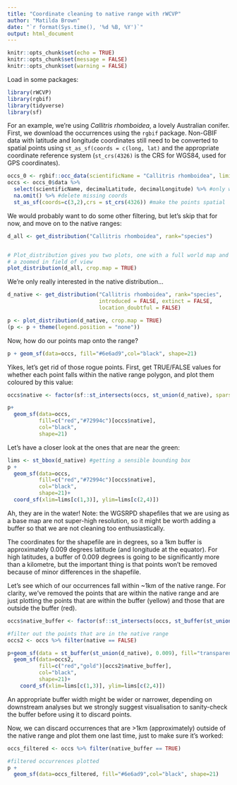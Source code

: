 ```yaml
---
title: "Coordinate cleaning to native range with rWCVP"
author: "Matilda Brown"
date: "`r format(Sys.time(), '%d %B, %Y')`"
output: html_document
---
```


```r
knitr::opts_chunk$set(echo = TRUE)
knitr::opts_chunk$set(message = FALSE)
knitr::opts_chunk$set(warning = FALSE)
```

Load in some packages:

```r
library(rWCVP)
library(rgbif)
library(tidyverse)
library(sf)
```

For an example, we're using *Callitris rhomboidea*, a lovely Australian conifer. First, we download the occurrences using the `rgbif` package.
Non-GBIF data with latitude and longitude coordinates still need to be converted to spatial points using `st_as_sf(coords = c(long, lat)` and the appropriate coordinate reference system (`st_crs(4326)` is the CRS for WGS84, used for GPS coordinates).

```r
occs_0 <- rgbif::occ_data(scientificName = "Callitris rhomboidea", limit = 1000)
occs <- occs_0$data %>% 
  select(scientificName, decimalLatitude, decimalLongitude) %>% #only want name and coords
  na.omit() %>% #delete missing coords
  st_as_sf(coords=c(3,2),crs = st_crs(4326)) #make the points spatial 
```

We would probably want to do some other filtering, but let's skip that for now, and move on to the native ranges: 

```r
d_all <- get_distribution("Callitris rhomboidea", rank="species")


# Plot_distribution gives you two plots, one with a full world map and one with 
# a zoomed in field of view
plot_distribution(d_all, crop.map = TRUE)

```


We're only really interested in the native distribution...

```r
d_native <- get_distribution("Callitris rhomboidea", rank="species", 
                             introduced = FALSE, extinct = FALSE, 
                             location_doubtful = FALSE)

p <- plot_distribution(d_native, crop.map = TRUE)
(p <- p + theme(legend.position = "none"))
```

Now, how do our points map onto the range? 

```r
p + geom_sf(data=occs, fill="#6e6ad9",col="black", shape=21) 
```

Yikes, let's get rid of those rogue points. First, get TRUE/FALSE values for whether each point falls within the native range polygon, and plot them coloured by this value:

```r
occs$native <- factor(sf::st_intersects(occs, st_union(d_native), sparse=FALSE))

p+
  geom_sf(data=occs, 
          fill=c("red","#72994c")[occs$native],
          col="black", 
          shape=21)
```


Let's have a closer look at the ones that are near the green:
```r
lims <- st_bbox(d_native) #getting a sensible bounding box
p +
  geom_sf(data=occs, 
          fill=c("red","#72994c")[occs$native],
          col="black", 
          shape=21)+
  coord_sf(xlim=lims[c(1,3)], ylim=lims[c(2,4)])
```

    
        
Ah, they are in the water! Note: the WGSRPD shapefiles that we are using as a base map are not super-high resolution, so it might be worth adding a buffer so that we are not cleaning too enthusiastically. 

The coordinates for the shapefile are in degrees, so a 1km buffer is approximately 0.009 degrees latitude (and longitude at the equator). For high latitudes, a buffer of 0.009 degrees is going to be significantly more than a kilometre, but the important thing is that points won't be removed because of minor differences in the shapefile. 

Let's see which of our occurrences fall within ~1km of the native range. For clarity, we've removed the points that are within the native range and are just plotting the points that are within the buffer (yellow) and those that are outside the buffer (red). 
```r
occs$native_buffer <- factor(sf::st_intersects(occs, st_buffer(st_union(d_native), 0.009), sparse=FALSE))

#filter out the points that are in the native range
occs2 <- occs %>% filter(native == FALSE)

p+geom_sf(data = st_buffer(st_union(d_native), 0.009), fill="transparent", col="gold")+
  geom_sf(data=occs2, 
          fill=c("red","gold")[occs2$native_buffer],
          col="black", 
          shape=21)+
    coord_sf(xlim=lims[c(1,3)], ylim=lims[c(2,4)])
```
    
An appropriate buffer width might be wider or narrower, depending on downstream analyses but we strongly suggest visualisation to sanity-check the buffer before using it to discard points. 

Now, we can discard occurrences that are >1km (approximately) outside of the native range and plot them one last time, just to make sure it's worked:
```r
occs_filtered <- occs %>% filter(native_buffer == TRUE)

#filtered occurrences plotted
p +
  geom_sf(data=occs_filtered, fill="#6e6ad9",col="black", shape=21)
```


